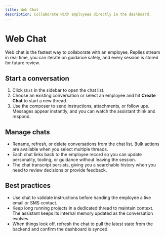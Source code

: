 ```yaml
---
title: Web Chat
description: Collaborate with employees directly in the dashboard.
---
```


# Web Chat

Web chat is the fastest way to collaborate with an employee. Replies stream in real time, you can iterate on guidance safely, and every session is stored for future review.

## Start a conversation

1. Click `Chat` in the sidebar to open the chat list.
2. Choose an existing conversation or select an employee and hit **Create Chat** to start a new thread.
3. Use the composer to send instructions, attachments, or follow ups. Messages appear instantly, and you can watch the assistant think and respond.

## Manage chats

- Rename, refresh, or delete conversations from the chat list. Bulk actions are available when you select multiple threads.
- Each chat links back to the employee record so you can update personality, tooling, or guidance without leaving the session.
- The chat transcript persists, giving you a searchable history when you need to review decisions or provide feedback.

## Best practices

- Use chat to validate instructions before handing the employee a live email or SMS contact.
- Keep long running projects in a dedicated thread to maintain context. The assistant keeps its internal memory updated as the conversation evolves.
- When things look off, refresh the chat to pull the latest state from the backend and confirm the dashboard is synced.
